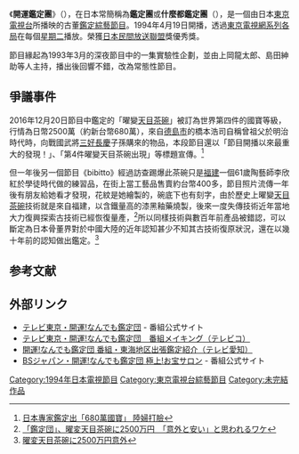 {{Expand|time=2017-04-01}}
{{NoteTA
|T=zh-tw:稀世珍寶開運鑑定團;zh-hk:開運鑑定團 (日本);zh-cn:开运鉴定团 (日本);
|1=zh-tw:稀世珍寶開運鑑定團;zh-hk:開運鑑定團;zh-cn:开运鉴定团;
}}
{{电视节目信息框
| 名称   = 開運鑑定團 
| 原名   = 開運!なんでも鑑定団
| 图片   = 
| 类型   = 鑑定節目
| 国家   = {{JPN}}
| 主持   =
* {{link-ja|今田耕司|今田耕司}}
* {{link-ja|福澤朗|福澤朗}}
*片渕茜<ref>{{Cite web|url=http://ablog.tv-tokyo.co.jp/katafuchi/2016/10/post-7.html|title=茜色の日々 「開運! なんでも鑑定団」|accessdate=2016-10-01|date=2016-10-01|format=HTML|publisher=テレビ東京アナウンサー：片渕茜|language=ja|page=1}}</ref>
| 每集長度 = 56分鐘
| 主题曲 = [[披頭四|披頭四]]《[[Help!_(歌曲)|Help!]]》
| 片尾曲 = 
| 语言   = [[日語|日語]]
| 字幕   = 
| 外景   = {{JPN}}
| 电视台  = [[東京電視台|東京電視台]]
| 播出国家 = {{JPN}}
| 开始    = 1994年4月19日
| 结束    = 
| 相關    = 
| 網站    = http://www.tv-tokyo.co.jp/kantei/
}}
《'''開運鑑定團'''》（{{lang-ja|'''開運!なんでも鑑定団'''}}），在日本常簡稱為'''鑑定團'''或'''什麼都鑑定團'''（{{lang|ja|なんでも鑑定団}}），是一個由日本[[東京電視台|東京電視台]]所播映的古董[[鑑定|鑑定]][[綜藝節目|綜藝節目]]。1994年4月19日開播，透過[[東京電視網|東京電視網系列各局]]在每個[[星期二|星期二]]播放。榮獲[[日本民間放送聯盟|日本民間放送聯盟]]獎優秀獎。

節目緣起為1993年3月的{{link-ja|EXテレビ}}深夜節目中的一集實驗性企劃，並由上岡龍太郎、島田紳助等人主持，播出後回響不錯，改為常態性節目。

==爭議事件==
2016年12月20日節目中鑑定的「曜變[[天目茶碗|天目茶碗]]」被訂為世界第四件的國寶等級，行情為日幣2500萬（約新台幣680萬），來自[[德島市|德島市]]的橋本浩司自稱曾祖父於明治時代時，向戰國武將[[三好長慶|三好長慶]]子孫購來的物品，本段節目還以「節目開播以來最重大的發現！」、「第4件曜變天目茶碗出現」等標題宣傳。<ref>[http://hottopic.chinatimes.com/20180119005229-260803 日本專家鑑定出「680萬國寶」 陸婦打臉]</ref>

但一年後另一個節目《bibitto》經過訪查踢爆此茶碗只是[[福建省|福建]]一個61歲陶藝師李欣紅於學徒時代做的練習品，在街上當工藝品售賣約台幣400多，節目照片流傳一年後有朋友給她看才發現，花紋是她繪製的，碗底下也有刻字，由於歷史上曜變[[天目茶碗|天目茶碗]]技術就是來自福建，以含鐵量高的漆黑釉藥燒製，後來一度失傳技術近年當地大力復興探索古技術已經恢復量產，<ref>[https://www.youtube.com/watch?time_continue=294&v=LkZDPm-8lKw 「鑑定団」、曜変天目茶碗に2500万円　「意外と安い」と思われるワケ]</ref>所以同樣技術與數百年前產品被錯認，可以斷定為日本骨董界對於中國大陸的近年認知甚少不知其古技術復原狀況，還在以幾十年前的認知做出鑑定。<ref>[https://www.j-cast.com/2016/12/21286701.html?p=all 曜変天目茶碗に2500万円意外]</ref>

==参考文献==
{{reflist}}

== 外部リンク ==
* [http://www.tv-tokyo.co.jp/kantei/ テレビ東京・開運!なんでも鑑定団] - 番組公式サイト
* [https://web.archive.org/web/20160304190733/http://www.tvco.tv/interview/index.php?action=detail&id=73%2F テレビ東京・開運!なんでも鑑定団　番組メイキング（テレビコ）]
* [http://www.tv-aichi.co.jp/kantei/ 開運!なんでも鑑定団 番組・東海地区出張鑑定紹介（テレビ愛知）]
* [http://www.bs-j.co.jp/otakara/ BSジャパン・開運!なんでも鑑定団 極上!お宝サロン] - 番組公式サイト

{{DEFAULTSORT:Kaiun Nandemo Kanteidan}}
[[Category:1994年日本電視節目|Category:1994年日本電視節目]]
[[Category:東京電視台綜藝節目|Category:東京電視台綜藝節目]]
[[Category:未完結作品|Category:未完結作品]]